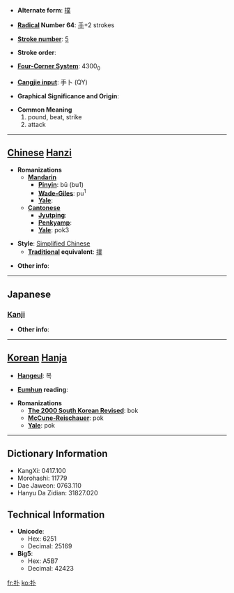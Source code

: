 * '''Alternate form''': [[撲]]

* '''[[Wiktionary:Chinese radical index| Radical]] Number 64''': [[Wiktionary:Chinese radical index 手|手]]+2 strokes

* '''[[Wiktionary:Chinese total strokes index|Stroke number]]''': [[Wiktionary:Chinese total strokes index 5|5]]

* '''Stroke order''': 

* '''[[Wiktionary:Chinese four corner index|Four-Corner System]]''': 4300<sub>0</sub>

* '''[[Wiktionary:Chinese Cangjie index|Cangjie input]]''': 手卜 (QY)

* '''Graphical Significance and Origin''': 

* '''Common Meaning'''
*#pound, beat, strike
*# attack


----

== [[Chinese]] [[Hanzi]] ==

* '''Romanizations'''
** '''[[Mandarin]]'''
*** '''[[Pinyin]]''': bū (bu1)
*** '''[[Wade-Giles]]''': pu<sup>1</sup>
*** '''[[Yale]]''': 
** '''[[Cantonese]]'''
*** '''[[Jyutping]]''':
*** '''[[Penkyamp]]''': 
*** '''[[Yale]]''': pok3

* '''Style''': [[Simplified Chinese]] 
** '''[[Traditional Chinese|Traditional]] equivalent''': [[撲]]

* '''Other info''': 

----

==Japanese==
===[[Kanji]]===
{{kanji|on readings=[[ほく]] (hoku), [[はく]] (haku), [[ほう]] (hō), [[ふ]] (fu)
|kun readings=[[かるくうつ]] (karukuutsu), [[むちうつ]] (muchiutsu)
}}

* '''Other info''':  

----

== [[Korean]] [[Hanja]] ==

* '''[[Hangeul]]''': 복

* '''[[Eumhun]] reading''': 

* '''Romanizations'''
** '''[[The 2000 South Korean Revised Romanization|The 2000 South Korean Revised]]''': bok
** '''[[McCune-Reischauer]]''': pok
** '''[[Yale]]''': pok

----

== Dictionary Information ==

* KangXi: 0417.100
* Morohashi: 11779
* Dae Jaweon: 0763.110
* Hanyu Da Zidian: 31827.020

== Technical Information ==

* '''Unicode''':
** Hex: 6251
** Decimal: 25169
* '''Big5''':
** Hex: A5B7
** Decimal: 42423

[[fr:扑]]
[[ko:扑]]